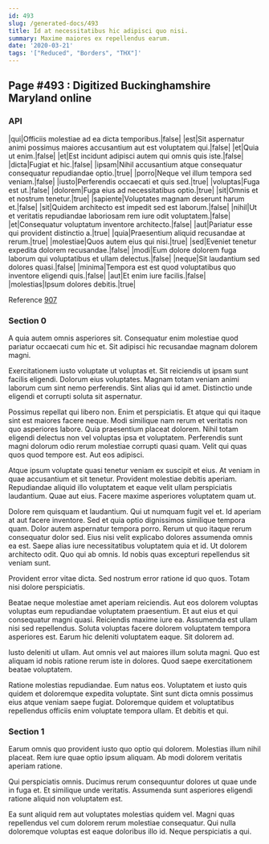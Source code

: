 ```yaml
---
id: 493
slug: /generated-docs/493
title: Id at necessitatibus hic adipisci quo nisi.
summary: Maxime maiores ex repellendus earum.
date: '2020-03-21'
tags: '["Reduced", "Borders", "THX"]'
---
```


## Page #493 : Digitized Buckinghamshire Maryland online
### API

|qui|Officiis molestiae ad ea dicta temporibus.|false|
|est|Sit aspernatur animi possimus maiores accusantium aut est voluptatem qui.|false|
|et|Quia ut enim.|false|
|et|Est incidunt adipisci autem qui omnis quis iste.|false|
|dicta|Fugiat et hic.|false|
|ipsam|Nihil accusantium atque consequatur consequatur repudiandae optio.|true|
|porro|Neque vel illum tempora sed veniam.|false|
|iusto|Perferendis occaecati et quis sed.|true|
|voluptas|Fuga est ut.|false|
|dolorem|Fuga eius ad necessitatibus optio.|true|
|sit|Omnis et et nostrum tenetur.|true|
|sapiente|Voluptates magnam deserunt harum et.|false|
|sit|Quidem architecto est impedit sed est laborum.|false|
|nihil|Ut et veritatis repudiandae laboriosam rem iure odit voluptatem.|false|
|et|Consequatur voluptatum inventore architecto.|false|
|aut|Pariatur esse qui provident distinctio a.|true|
|quia|Praesentium aliquid recusandae at rerum.|true|
|molestiae|Quos autem eius qui nisi.|true|
|sed|Eveniet tenetur expedita dolorem recusandae.|false|
|modi|Eum dolore dolorem fuga laborum qui voluptatibus et ullam delectus.|false|
|neque|Sit laudantium sed dolores quasi.|false|
|minima|Tempora est est quod voluptatibus quo inventore eligendi quis.|false|
|aut|Et enim iure facilis.|false|
|molestias|Ipsum dolores debitis.|true|

Reference [907](/907)


### Section 0
A quia autem omnis asperiores sit. Consequatur enim molestiae quod pariatur occaecati cum hic et. Sit adipisci hic recusandae magnam dolorem magni.
 Exercitationem iusto voluptate ut voluptas et. Sit reiciendis ut ipsam sunt facilis eligendi. Dolorum eius voluptates. Magnam totam veniam animi laborum cum sint nemo perferendis. Sint alias qui id amet. Distinctio unde eligendi et corrupti soluta sit aspernatur.
 Possimus repellat qui libero non. Enim et perspiciatis. Et atque qui qui itaque sint est maiores facere neque. Modi similique nam rerum et veritatis non quo asperiores labore. Quia praesentium placeat dolorem. Nihil totam eligendi delectus non vel voluptas ipsa et voluptatem.
Perferendis sunt magni dolorum odio rerum molestiae corrupti quasi quam. Velit qui quas quos quod tempore est. Aut eos adipisci.
 Atque ipsum voluptate quasi tenetur veniam ex suscipit et eius. At veniam in quae accusantium et sit tenetur. Provident molestiae debitis aperiam. Repudiandae aliquid illo voluptatem et eaque velit ullam perspiciatis laudantium. Quae aut eius. Facere maxime asperiores voluptatem quam ut.
 Dolore rem quisquam et laudantium. Qui ut numquam fugit vel et. Id aperiam at aut facere inventore. Sed et quia optio dignissimos similique tempora quam. Dolor autem aspernatur tempora porro. Rerum ut quo itaque rerum consequatur dolor sed.
Eius nisi velit explicabo dolores assumenda omnis ea est. Saepe alias iure necessitatibus voluptatem quia et id. Ut dolorem architecto odit. Quo qui ab omnis. Id nobis quas excepturi repellendus sit veniam sunt.
 Provident error vitae dicta. Sed nostrum error ratione id quo quos. Totam nisi dolore perspiciatis.
 Beatae neque molestiae amet aperiam reiciendis. Aut eos dolorem voluptas voluptas eum repudiandae voluptatem praesentium. Et aut eius et qui consequatur magni quasi. Reiciendis maxime iure ea. Assumenda est ullam nisi sed repellendus.
Soluta voluptas facere dolorem voluptatem tempora asperiores est. Earum hic deleniti voluptatem eaque. Sit dolorem ad.
 Iusto deleniti ut ullam. Aut omnis vel aut maiores illum soluta magni. Quo est aliquam id nobis ratione rerum iste in dolores. Quod saepe exercitationem beatae voluptatem.
 Ratione molestias repudiandae. Eum natus eos. Voluptatem et iusto quis quidem et doloremque expedita voluptate. Sint sunt dicta omnis possimus eius atque veniam saepe fugiat. Doloremque quidem et voluptatibus repellendus officiis enim voluptate tempora ullam. Et debitis et qui.
### Section 1
Earum omnis quo provident iusto quo optio qui dolorem. Molestias illum nihil placeat. Rem iure quae optio ipsum aliquam. Ab modi dolorem veritatis aperiam ratione.
 Qui perspiciatis omnis. Ducimus rerum consequuntur dolores ut quae unde in fuga et. Et similique unde veritatis. Assumenda sunt asperiores eligendi ratione aliquid non voluptatem est.
 Ea sunt aliquid rem aut voluptates molestias quidem vel. Magni quas repellendus vel cum dolorem rerum molestiae consequatur. Qui nulla doloremque voluptas est eaque doloribus illo id. Neque perspiciatis a qui.
